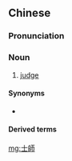 {{also|士师}}
==Chinese==
{{zh-forms|s=士师}}

===Pronunciation===
{{zh-pron
|m=shìshī
|c=si6 si1
|h=pfs=sṳ-sṳ̂
|md=sê̤ṳ-sṳ̆
|mn=sū-su
|cat=n
}}

===Noun===
{{zh-noun}}

# {{lb|zh|Bible}} [[judge]]

====Synonyms====
* {{qualifier|Catholic}} {{zh-l|民長}}

====Derived terms====
{{zh-der|士師記}}

[[mg:士師]]